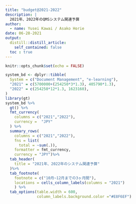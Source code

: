 ```yaml
---
title: "budget@2021-2022"
description: |
  2021年、2022年のQMSシステム関連予算
author:
  - name: Yusei Kawai / Asako Horie
date: 06-28-2021
output:
  distill::distill_article:
    self_contained: false
  toc : true
---
```



```r
knitr::opts_chunk$set(echo = FALSE)
```


```r
system_bd <- dplyr::tibble(
  System = c("Document Management", "e-learning"),
  "2021" = c(5700000+(254250*3*1.3), 405790*1.3),
  "2022" = c(254250*12*1.3, 1623160),
)
library(gt)
system_bd %>% 
  gt() %>%
  fmt_currency(
    columns = c("2021","2022"),
    currency =  "JPY"
  ) %>%
  summary_rows(
    columns = c("2021","2022"),
    fns = list(
      total = ~sum(.)),
    formatter = fmt_currency,
    currency = "JPY")%>%
  tab_header(
    title = "2021年、2022年のシステム関連予算"
  )%>%
  tab_footnote(
    footnote = c("10月~12月までの3ヶ月間"),
    locations = cells_column_labels(columns = "2021")
    ) %>%
  tab_options(table.width = 600, 
              column_labels.background.color ="#E8F6EF")

```


